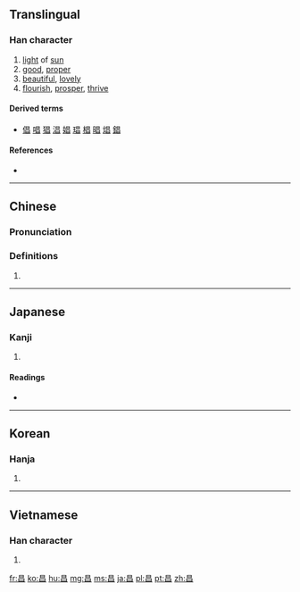 ==Translingual==

===Han character===
{{Han char|rn=72|rad=日|as=04|sn=8|four=6060<sub>0</sub>|canj=日日 (AA)|ids=⿱[[日]]日}}

# [[light]] of [[sun]]
# [[good]], [[proper]]
# [[beautiful]], [[lovely]]
# [[flourish]], [[prosper]], [[thrive]]

====Derived terms====
* [[倡]] [[唱]] [[猖]] [[淐]] [[娼]] [[琩]] [[椙]] [[晿]] [[焻]] [[錩]]

====References====
* {{Han ref|kx=0491.100|dkj=13803|dj=0852.160|hdz=21490.030|uh=660C|ud=26124|bh=A9F7|bd=43511}}

----

==Chinese==
{{zh-forms}}

===Pronunciation===
{{zh-pron
|m=chāng
|c=coeng1
|mc=y
|oc=y
|ma=
|cat=n,a,v
}}

===Definitions===
# {{rfdef|lang=zh}}

----

==Japanese==

===Kanji===
{{ja-kanji|grade=|rs=日04}}

# {{defn|lang=ja|sort=日04}}

====Readings====
* {{ja-readings|on=[[しょう]] (shō)|kun=[[さかん]] (sakan)|nanori=[[まさ]] (masa), [[あき]] (aki)}}

----

==Korean==

===Hanja===
{{ko-hanja|hangeul=창|eumhun=|rv=chang|mr=ch'ang|y=chang}}

# {{defn|lang=ko|sort=日04}}

----

==Vietnamese==

===Han character===
{{vi-hantu|[[xương]]|rs=日04}}

# {{defn|lang=vi|sort=日04}}

[[fr:昌]]
[[ko:昌]]
[[hu:昌]]
[[mg:昌]]
[[ms:昌]]
[[ja:昌]]
[[pl:昌]]
[[pt:昌]]
[[zh:昌]]